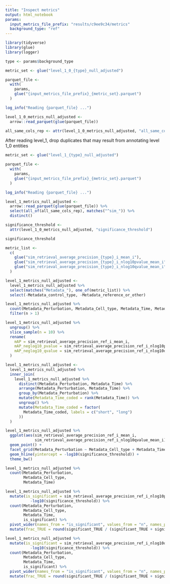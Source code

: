 ```yaml
---
title: "Inspect metrics"
output: html_notebook
params:
  input_metrics_file_prefix: "results/c9ee9c34/metrics"
  background_type: "ref"
---
```


```r
library(tidyverse)
library(glue)
library(logger)
```

```r
type <- params$background_type
```

```r
metric_set <- glue("level_1_0_{type}_null_adjusted")

parquet_file <-
  with(
    params,
    glue("{input_metrics_file_prefix}_{metric_set}.parquet")
  )

log_info("Reading {parquet_file} ...")

level_1_0_metrics_null_adjusted <-
  arrow::read_parquet(glue(parquet_file))

all_same_cols_rep <- attr(level_1_0_metrics_null_adjusted, "all_same_cols_rep")
```

After reading level_1, drop duplicates that may result from annotating
level 1_0 entities

```r
metric_set <- glue("level_1_{type}_null_adjusted")

parquet_file <-
  with(
    params,
    glue("{input_metrics_file_prefix}_{metric_set}.parquet")
  )

log_info("Reading {parquet_file} ...")

level_1_metrics_null_adjusted <-
  arrow::read_parquet(glue(parquet_file)) %>%
  select(all_of(all_same_cols_rep), matches("^sim_")) %>%
  distinct()
```

```r
significance_threshold <-
  attr(level_1_0_metrics_null_adjusted, "significance_threshold")

significance_threshold
```


```r
metric_list <-
  c(
    glue("sim_retrieval_average_precision_{type}_i_mean_i"),
    glue("sim_retrieval_average_precision_{type}_i_nlog10pvalue_mean_i"),
    glue("sim_retrieval_average_precision_{type}_i_nlog10qvalue_mean_i")
  )
```

```r
level_1_metrics_null_adjusted <-
  level_1_metrics_null_adjusted %>%
  select(matches("Metadata_"), one_of(metric_list)) %>%
  select(-Metadata_control_type, -Metadata_reference_or_other)
```


```r
level_1_metrics_null_adjusted %>%
  count(Metadata_Perturbation, Metadata_Cell_type, Metadata_Time, Metadata_broad_sample) %>%
  filter(n > 1)
```

```r
level_1_metrics_null_adjusted %>%
  ungroup() %>%
  slice_sample(n = 10) %>%
  rename(
    mAP = sim_retrieval_average_precision_ref_i_mean_i,
    mAP_neglog10_pvalue = sim_retrieval_average_precision_ref_i_nlog10pvalue_mean_i,
    mAP_neglog10_qvalue = sim_retrieval_average_precision_ref_i_nlog10qvalue_mean_i
  )
```
```r
level_1_metrics_null_adjusted <-
  level_1_metrics_null_adjusted %>%
  inner_join(
    level_1_metrics_null_adjusted %>%
      distinct(Metadata_Perturbation, Metadata_Time) %>%
      arrange(Metadata_Perturbation, Metadata_Time) %>%
      group_by(Metadata_Perturbation) %>%
      mutate(Metadata_Time_coded = rank(Metadata_Time)) %>%
      ungroup() %>%
      mutate(Metadata_Time_coded = factor(
        Metadata_Time_coded, labels = c("short", "long")
      ))
  )
```


```r
level_1_metrics_null_adjusted %>%
  ggplot(aes(sim_retrieval_average_precision_ref_i_mean_i,
             sim_retrieval_average_precision_ref_i_nlog10qvalue_mean_i)) +
  geom_point() +
  facet_grid(Metadata_Perturbation ~ Metadata_Cell_type + Metadata_Time_coded) +
  geom_hline(yintercept = -log10(significance_threshold)) +
  theme_bw()
```

```r
level_1_metrics_null_adjusted %>%
  count(Metadata_Perturbation,
        Metadata_Cell_type,
        Metadata_Time)
```

```r
level_1_metrics_null_adjusted %>%
  mutate(is_significant = sim_retrieval_average_precision_ref_i_nlog10pvalue_mean_i > 
           -log10(significance_threshold)) %>%
  count(Metadata_Perturbation,
        Metadata_Cell_type,
        Metadata_Time,
        is_significant) %>%
  pivot_wider(names_from = "is_significant", values_from = "n", names_prefix = "significant_") %>%
  mutate(frac_TRUE = round(significant_TRUE / (significant_TRUE + significant_FALSE), 2))
```

```r
level_1_metrics_null_adjusted %>%
  mutate(is_significant = sim_retrieval_average_precision_ref_i_nlog10qvalue_mean_i > 
           -log10(significance_threshold)) %>%
  count(Metadata_Perturbation,
        Metadata_Cell_type,
        Metadata_Time,
        is_significant) %>%
  pivot_wider(names_from = "is_significant", values_from = "n", names_prefix = "significant_") %>%
  mutate(frac_TRUE = round(significant_TRUE / (significant_TRUE + significant_FALSE), 2))
```